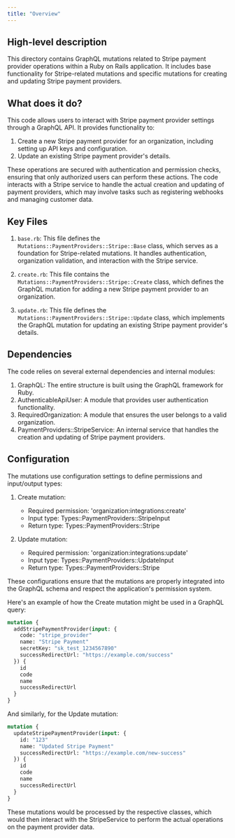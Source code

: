 ```yaml
---
title: "Overview"
---
```


## High-level description
This directory contains GraphQL mutations related to Stripe payment provider operations within a Ruby on Rails application. It includes base functionality for Stripe-related mutations and specific mutations for creating and updating Stripe payment providers.

## What does it do?
This code allows users to interact with Stripe payment provider settings through a GraphQL API. It provides functionality to:

1. Create a new Stripe payment provider for an organization, including setting up API keys and configuration.
2. Update an existing Stripe payment provider's details.

These operations are secured with authentication and permission checks, ensuring that only authorized users can perform these actions. The code interacts with a Stripe service to handle the actual creation and updating of payment providers, which may involve tasks such as registering webhooks and managing customer data.

## Key Files

1. `base.rb`: This file defines the `Mutations::PaymentProviders::Stripe::Base` class, which serves as a foundation for Stripe-related mutations. It handles authentication, organization validation, and interaction with the Stripe service.

2. `create.rb`: This file contains the `Mutations::PaymentProviders::Stripe::Create` class, which defines the GraphQL mutation for adding a new Stripe payment provider to an organization.

3. `update.rb`: This file defines the `Mutations::PaymentProviders::Stripe::Update` class, which implements the GraphQL mutation for updating an existing Stripe payment provider's details.

## Dependencies
The code relies on several external dependencies and internal modules:

1. GraphQL: The entire structure is built using the GraphQL framework for Ruby.
2. AuthenticableApiUser: A module that provides user authentication functionality.
3. RequiredOrganization: A module that ensures the user belongs to a valid organization.
4. PaymentProviders::StripeService: An internal service that handles the creation and updating of Stripe payment providers.

## Configuration
The mutations use configuration settings to define permissions and input/output types:

1. Create mutation:
   - Required permission: 'organization:integrations:create'
   - Input type: Types::PaymentProviders::StripeInput
   - Return type: Types::PaymentProviders::Stripe

2. Update mutation:
   - Required permission: 'organization:integrations:update'
   - Input type: Types::PaymentProviders::UpdateInput
   - Return type: Types::PaymentProviders::Stripe

These configurations ensure that the mutations are properly integrated into the GraphQL schema and respect the application's permission system.

Here's an example of how the Create mutation might be used in a GraphQL query:

```graphql
mutation {
  addStripePaymentProvider(input: {
    code: "stripe_provider"
    name: "Stripe Payment"
    secretKey: "sk_test_1234567890"
    successRedirectUrl: "https://example.com/success"
  }) {
    id
    code
    name
    successRedirectUrl
  }
}
```

And similarly, for the Update mutation:

```graphql
mutation {
  updateStripePaymentProvider(input: {
    id: "123"
    name: "Updated Stripe Payment"
    successRedirectUrl: "https://example.com/new-success"
  }) {
    id
    code
    name
    successRedirectUrl
  }
}
```

These mutations would be processed by the respective classes, which would then interact with the StripeService to perform the actual operations on the payment provider data.